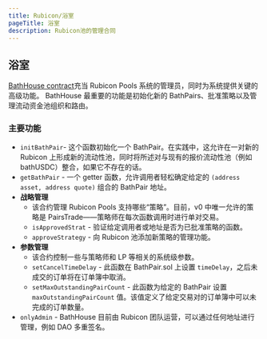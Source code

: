 ```yaml
---
title: Rubicon/浴室
pageTitle: 浴室
description: Rubicon池的管理合同
---
```


## 浴室

[BathHouse contract](https://github.com/RubiconDeFi/rubicon\_protocol/blob/master/contracts/rubiconPools/BathHouse.sol)充当 Rubicon Pools 系统的管理员，同时为系统提供关键的高级功能。 BathHouse 最重要的功能是初始化新的 BathPairs、批准策略以及管理流动资金池组织和路由。

### 主要功能

* `initBathPair`- 这个函数初始化一个 BathPair。在实践中，这允许在一对新的 Rubicon 上形成新的流动性池，同时将所述对与现有的报价流动性池（例如 bathUSDC）整合，如果它不存在的话。
* `getBathPair` - 一个 getter 函数，允许调用者轻松确定给定的 `(address asset, address quote)` 组合的 BathPair 地址。
* **战略管理**
  * 该合约管理 Rubicon Pools 支持哪些“策略”。目前，v0 中唯一允许的策略是 PairsTrade——策略师在每次函数调用时进行单对交易。
  * `isApprovedStrat` - 验证给定调用者或地址是否为已批准策略的函数。
  * `approveStrategy` - 向 Rubicon 池添加新策略的管理功能。
* **参数管理**
  * 该合约控制一些与策略师和 LP 等相关的系统级参数。
  * `setCancelTimeDelay` - 此函数在 BathPair.sol 上设置 `timeDelay`，之后未成交的订单将在订单簿中取消。
  * `setMaxOutstandingPairCount` - 此函数为给定的 BathPair 设置 `maxOutstandingPairCount` 值。该值定义了给定交易对的订单簿中可以未完成的订单数量。
* `onlyAdmin` - BathHouse 目前由 Rubicon 团队运营，可以通过任何地址进行管理，例如 DAO 多重签名。
